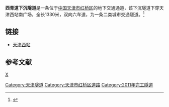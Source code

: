 {{Infobox China Road
|路牌类型=Tianjin
|中文道路名称=西青道
|道路方向=WE
|道路名称拼音=XI QING ROAD
|道路总长度=1.33
|所在地区=[[红桥区|红桥区]]
|起点=
|终点=
|通车日期=2011年6月30日
}}
'''西青道下沉隧道'''是一条位于[[中国|中国]][[天津市|天津市]][[红桥区|红桥区]]的地下交通通道，该下沉隧道下穿天津西站南广场，全长1330米，双向六车道，为一条二类城市交通隧道。<ref>{{Cite web |url=http://www.022net.com/2011/6-28/416262382742311.html |title=天津西站地下西青道隧道完工具备通车条件 |access-date=2011-06-29 |archive-date=2013-07-31 |archive-url=https://web.archive.org/web/20130731090510/http://www.022net.com/2011/6-28/416262382742311.html |dead-url=no }}</ref>

== 链接 ==
*[[天津西站|天津西站]]

==参考文献==
<div class="references-small">
<references />
</div>

{{天津小作品}}
{{天津桥隧}}
[[Category:天津隧道|Category:天津隧道]]
[[Category:天津市红桥区道路|Category:天津市红桥区道路]]
[[category:中国公路隧道|X]]
[[Category:2011年完工隧道|Category:2011年完工隧道]]